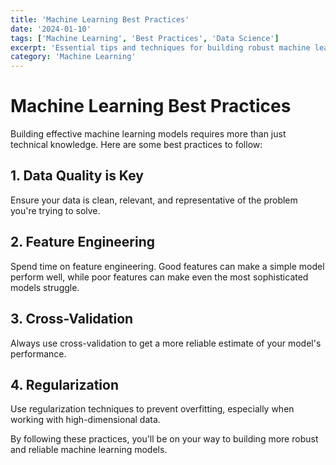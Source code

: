 ```yaml
---
title: 'Machine Learning Best Practices'
date: '2024-01-10'
tags: ['Machine Learning', 'Best Practices', 'Data Science']
excerpt: 'Essential tips and techniques for building robust machine learning models.'
category: 'Machine Learning'
---
```


# Machine Learning Best Practices

Building effective machine learning models requires more than just technical knowledge. Here are some best practices to follow:

## 1. Data Quality is Key

Ensure your data is clean, relevant, and representative of the problem you're trying to solve.

## 2. Feature Engineering

Spend time on feature engineering. Good features can make a simple model perform well, while poor features can make even the most sophisticated models struggle.

## 3. Cross-Validation

Always use cross-validation to get a more reliable estimate of your model's performance.

## 4. Regularization

Use regularization techniques to prevent overfitting, especially when working with high-dimensional data.

By following these practices, you'll be on your way to building more robust and reliable machine learning models.

